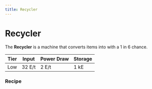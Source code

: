 ```yaml
---
title: Recycler
---
```


<ItemImage file="recycler" alt="Recycler" size="200" />

# Recycler

The **Recycler** is a machine that converts items into <McItem slug="techreborn:scrap" inline={true}/> with a 1 in 6 chance.

| Tier | Input   | Power Draw | Storage |
|------|---------|------------|---------|
| Low  | 32 E/t  | 2 E/t      | 1 kE    |

### Recipe

<CraftingTable recipe="input air techreborn:electronic_circuit air input minecraft:dirt techreborn:compressor minecraft:dirt input minecraft:glowstone_dust minecraft:dirt minecraft:glowstone_dust output techreborn:recycler" />
